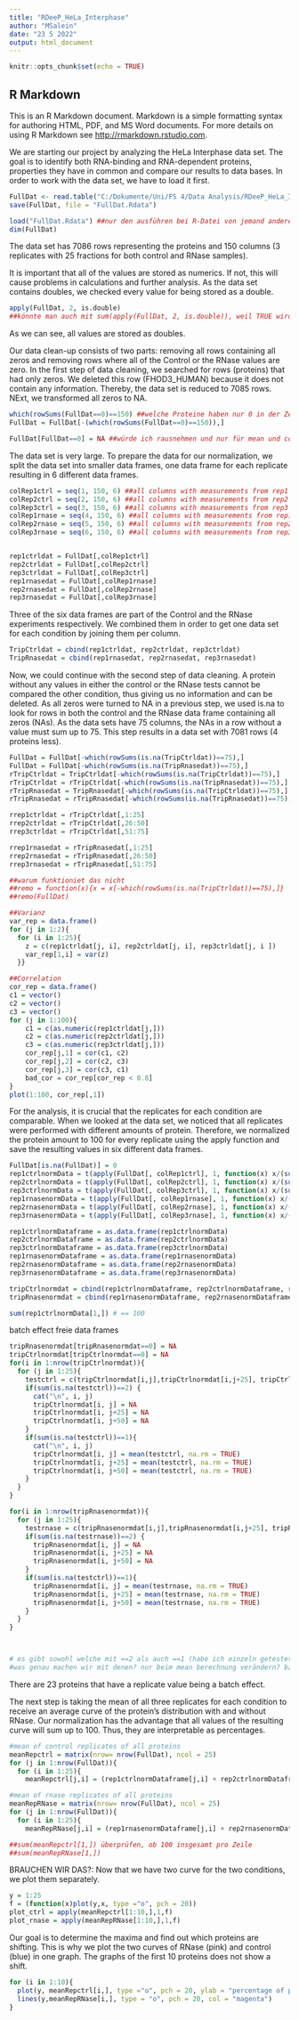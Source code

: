 ```yaml
---
title: "RDeeP_HeLa_Interphase"
author: "MSalein"
date: "23 5 2022"
output: html_document
---
```


```r
knitr::opts_chunk$set(echo = TRUE)
```

## R Markdown

This is an R Markdown document. Markdown is a simple formatting syntax for authoring HTML, PDF, and MS Word documents. For more details on using R Markdown see <http://rmarkdown.rstudio.com>.



We are starting our project by analyzing the HeLa Interphase data set. The goal is to identify both RNA-binding and RNA-dependent proteins, properties they have in common and compare our results to data bases. In order to work with the data set, we have to load it first. 

```r
FullDat <- read.table("C:/Dokumente/Uni/FS 4/Data Analysis/RDeeP_HeLa_Interphase.csv", header = TRUE, row.names=1, sep = ";") 
save(FullDat, file = "FullDat.Rdata")

load("FullDat.Rdata") ##nur den ausführen bei R-Datei von jemand anderem
dim(FullDat)
```

The data set has 7086 rows representing the proteins and 150 columns (3 replicates with 25 fractions for both control and RNase samples).

It is important that all of the values are stored as numerics. If not, this will cause problems in calculations and further analysis. As the data set contains doubles, we checked every value for being stored as a double. 

```r
apply(FullDat, 2, is.double)
##könnte man auch mit sum(apply(FullDat, 2, is.double)), weil TRUE wird in 1 umgewandelt und dann müsste sum = 150 sein oder?
```
As we can see, all values are stored as doubles.


Our data clean-up consists of two parts: removing all rows containing all zeros and removing rows where all of the Control or the RNase values are zero. In the first step of data cleaning, we searched for rows (proteins) that had only zeros. We deleted this row (FHOD3_HUMAN) because it does not contain any information. Thereby, the data set is reduced to 7085 rows. NExt, we transformed all zeros to NA.

```r
which(rowSums(FullDat==0)==150) ##welche Proteine haben nur 0 in der Zeile?
FullDat = FullDat[-(which(rowSums(FullDat==0)==150)),]

FullDat[FullDat==0] = NA ##würde ich rausnehmen und nur für mean und co vllt einbauen (aplly hat kein rm.na!!!)

```

The data set is very large. To prepare the data for our normalization, we split the data set into smaller data frames, one data frame for each replicate resulting in 6 different data frames.

```r
colRep1ctrl = seq(1, 150, 6) ##all columns with measurements from rep1 control sample 
colRep2ctrl = seq(2, 150, 6) ##all columns with measurements from rep2 control sample
colRep3ctrl = seq(3, 150, 6) ##all columns with measurements from rep3 control sample
colRep1rnase = seq(4, 150, 6) ##all columns with measurements from rep1 rnase sample
colRep2rnase = seq(5, 150, 6) ##all columns with measurements from rep2 rnase sample
colRep3rnase = seq(6, 150, 6) ##all columns with measurements from rep3 rnase sample


rep1ctrldat = FullDat[,colRep1ctrl] 
rep2ctrldat = FullDat[,colRep2ctrl]
rep3ctrldat = FullDat[,colRep3ctrl]
rep1rnasedat = FullDat[,colRep1rnase]
rep2rnasedat = FullDat[,colRep2rnase]
rep3rnasedat = FullDat[,colRep3rnase]
```

Three of the six data frames are part of the Control and the RNase experiments respectively. We combined them in order to get one data set for each condition by joining them per column.

```r
TripCtrldat = cbind(rep1ctrldat, rep2ctrldat, rep3ctrldat)
TripRnasedat = cbind(rep1rnasedat, rep2rnasedat, rep3rnasedat)
```



Now, we could continue with the second step of data cleaning. A protein without any values in either the control or the RNase tests cannot be compared the other condition, thus giving us no information and can be deleted. As all zeros were turned to NA in a previous step, we used is.na to look for rows in both the control and the RNase data frame containing all zeros (NAs). As the data sets have 75 columns, the NAs in a row without a value must sum up to 75. This step results in a data set with 7081 rows (4 proteins less). 

```r
FullDat = FullDat[-which(rowSums(is.na(TripCtrldat))==75),]
FullDat = FullDat[-which(rowSums(is.na(TripRnasedat))==75),]
rTripCtrldat = TripCtrldat[-which(rowSums(is.na(TripCtrldat))==75),]
rTripCtrldat = rTripCtrldat[-which(rowSums(is.na(TripRnasedat))==75),]
rTripRnasedat = TripRnasedat[-which(rowSums(is.na(TripCtrldat))==75),]
rTripRnasedat = rTripRnasedat[-which(rowSums(is.na(TripRnasedat))==75),]

rrep1ctrldat = rTripCtrldat[,1:25]
rrep2ctrldat = rTripCtrldat[,26:50]
rrep3ctrldat = rTripCtrldat[,51:75]

rrep1rnasedat = rTripRnasedat[,1:25]
rrep2rnasedat = rTripRnasedat[,26:50]
rrep3rnasedat = rTripRnasedat[,51:75]

##warum funktioniet das nicht
##remo = function(x){x = x[-which(rowSums(is.na(TripCtrldat))==75),]}
##remo(FullDat)

```

```r
##Varianz
var_rep = data.frame()
for (j in 1:2){
  for (i in 1:25){
    z = c(rep1ctrldat[j, i], rep2ctrldat[j, i], rep3ctrldat[j, i ])
    var_rep[1,i] = var(z)
  }}

##Correlation
cor_rep = data.frame()
c1 = vector()
c2 = vector()
c3 = vector()
for (j in 1:100){
    c1 = c(as.numeric(rep1ctrldat[j,])) 
    c2 = c(as.numeric(rep2ctrldat[j,]))
    c3 = c(as.numeric(rep3ctrldat[j,]))
    cor_rep[j,1] = cor(c1, c2)
    cor_rep[j,2] = cor(c2, c3)
    cor_rep[j,3] = cor(c3, c1)
    bad_cor = cor_rep[cor_rep < 0.8]
}
plot(1:100, cor_rep[,1])


```

For the analysis, it is crucial that the replicates for each condition are comparable. When we looked at the data set, we noticed that all replicates were performed with different amounts of protein. Therefore, we normalized the protein amount to 100 for every replicate using the apply function and save the resulting values in six different data frames.  

```r
FullDat[is.na(FullDat)] = 0
rep1ctrlnormData = t(apply(FullDat[, colRep1ctrl], 1, function(x) x/(sum(x)/100)))
rep2ctrlnormData = t(apply(FullDat[, colRep2ctrl], 1, function(x) x/(sum(x)/100)))
rep3ctrlnormData = t(apply(FullDat[, colRep3ctrl], 1, function(x) x/(sum(x)/100)))
rep1rnasenormData = t(apply(FullDat[, colRep1rnase], 1, function(x) x/(sum(x)/100)))
rep2rnasenormData = t(apply(FullDat[, colRep2rnase], 1, function(x) x/(sum(x)/100)))
rep3rnasenormData = t(apply(FullDat[, colRep3rnase], 1, function(x) x/(sum(x)/100)))

rep1ctrlnormDataframe = as.data.frame(rep1ctrlnormData)
rep2ctrlnormDataframe = as.data.frame(rep2ctrlnormData)
rep3ctrlnormDataframe = as.data.frame(rep3ctrlnormData)
rep1rnasenormDataframe = as.data.frame(rep1rnasenormData)
rep2rnasenormDataframe = as.data.frame(rep2rnasenormData)
rep3rnasenormDataframe = as.data.frame(rep3rnasenormData)

tripCtrlnormdat = cbind(rep1ctrlnormDataframe, rep2ctrlnormDataframe, rep3ctrlnormDataframe)
tripRnasenormdat = cbind(rep1rnasenormDataframe, rep2rnasenormDataframe, rep3rnasenormDataframe)

sum(rep1ctrlnormData[1,]) # == 100

```

batch effect freie data frames
```r

tripRnasenormdat[tripRnasenormdat==0] = NA
tripCtrlnormdat[tripCtrlnormdat==0] = NA
for(i in 1:nrow(tripCtrlnormdat)){
  for (j in 1:25){
    testctrl = c(tripCtrlnormdat[i,j],tripCtrlnormdat[i,j+25], tripCtrlnormdat[i,j+50])
    if(sum(is.na(testctrl))==2) {
      cat("\n", i, j)
      tripCtrlnormdat[i, j] = NA
      tripCtrlnormdat[i, j+25] = NA
      tripCtrlnormdat[i, j+50] = NA
    }
    if(sum(is.na(testctrl))==1){
      cat("\n", i, j)
      tripCtrlnormdat[i, j] = mean(testctrl, na.rm = TRUE)
      tripCtrlnormdat[i, j+25] = mean(testctrl, na.rm = TRUE)
      tripCtrlnormdat[i, j+50] = mean(testctrl, na.rm = TRUE)
    }
  }
}

for(i in 1:nrow(tripRnasenormdat)){
  for (j in 1:25){
    testrnase = c(tripRnasenormdat[i,j],tripRnasenormdat[i,j+25], tripRnasenormdat[i,j+50])
    if(sum(is.na(testrnase))==2) {
      tripRnasenormdat[i, j] = NA
      tripRnasenormdat[i, j+25] = NA
      tripRnasenormdat[i, j+50] = NA
    }
    if(sum(is.na(testctrl))==1){
      tripRnasenormdat[i, j] = mean(testrnase, na.rm = TRUE)
      tripRnasenormdat[i, j+25] = mean(testrnase, na.rm = TRUE)
      tripRnasenormdat[i, j+50] = mean(testrnase, na.rm = TRUE)
    }
  }
}



# es gibt sowohl welche mit ==2 als auch ==1 (habe ich einzeln getestet)
#was genau machen wir mit denen? nur beim mean berechnung verändern? bzw rauslas

```
There are 23 proteins that have a replicate value being a batch effect. 

The next step is taking the mean of all three replicates for each condition to receive an average curve of the protein's distribution with and without RNase. Our normalization has the advantage that all values of the resulting curve will sum up to 100. Thus, they are interpretable as percentages.  

```r
#mean of control replicates of all proteins  
meanRepctrl = matrix(nrow= nrow(FullDat), ncol = 25)
for (j in 1:nrow(FullDat)){ 
  for (i in 1:25){
    meanRepctrl[j,i] = (rep1ctrlnormDataframe[j,i] + rep2ctrlnormDataframe[j,i] + rep3ctrlnormDataframe[j,i])/3}}

#mean of rnase replicates of all proteins 
meanRepRNase = matrix(nrow= nrow(FullDat), ncol = 25)
for (j in 1:nrow(FullDat)){ 
  for (i in 1:25){
    meanRepRNase[j,i] = (rep1rnasenormDataframe[j,i] + rep2rnasenormDataframe[j,i] + rep3rnasenormDataframe[j,i])/3}}

##sum(meanRepctrl[1,]) überprüfen, ob 100 insgesamt pro Zeile
##sum(meanRepRNase[1,])

```

BRAUCHEN WIR DAS?: 
Now that we have two curve for the two conditions, we plot them separately.

```r
y = 1:25
f = (function(x)plot(y,x, type ="o", pch = 20))
plot_ctrl = apply(meanRepctrl[1:10,],1,f)
plot_rnase = apply(meanRepRNase[1:10,],1,f)

```

Our goal is to determine the maxima and find out which proteins are shifting. This is why we plot the two curves of RNase (pink) and control (blue) in one graph. The graphs of the first 10 proteins does not show a shift. 

```r
for (i in 1:10){
  plot(y, meanRepctrl[i,], type ="o", pch = 20, ylab = "percentage of protein amount", xlab = "fractions of sucrose density gradient", col = "cyan")
  lines(y,meanRepRNase[i,], type = "o", pch = 20, col = "magenta")
}

```

